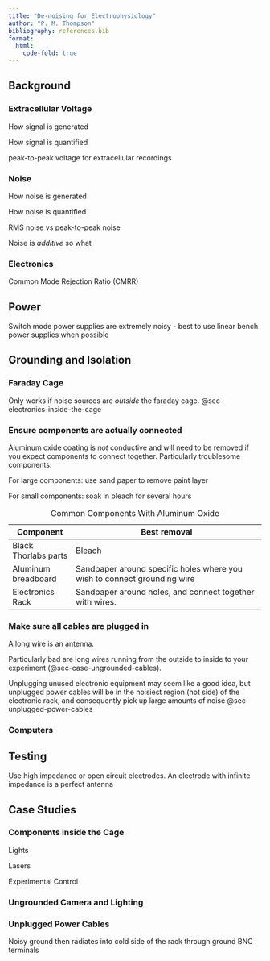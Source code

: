 ```yaml
---
title: "De-noising for Electrophysiology"
author: "P. M. Thompson"
bibliography: references.bib
format:
  html:
    code-fold: true
---
```


## Background

### Extracellular Voltage

How signal is generated

How signal is quantified

peak-to-peak voltage for extracellular recordings

### Noise

How noise is generated

How noise is quantified

RMS noise vs peak-to-peak noise

Noise is *additive* so what

### Electronics

Common Mode Rejection Ratio (CMRR)

## Power

Switch mode power supplies are extremely noisy - best to use linear bench power supplies when possible

## Grounding and Isolation

### Faraday Cage

Only works if noise sources are *outside* the faraday cage. @sec-electronics-inside-the-cage

### Ensure components are actually connected

Aluminum oxide coating is *not* conductive and will need to be removed if you expect components to connect together. Particularly troublesome components:

For large components: use sand paper to remove paint layer

For small components: soak in bleach for several hours

| Component            | Best removal                                                             |
|------------------|------------------------------------------------------|
| Black Thorlabs parts | Bleach                                                                   |
| Aluminum breadboard  | Sandpaper around specific holes where you wish to connect grounding wire |
| Electronics Rack     | Sandpaper around holes, and connect together with wires.                 |

: Common Components With Aluminum Oxide

### Make sure all cables are plugged in

A long wire is an antenna.

Particularly bad are long wires running from the outside to inside to your experiment (@sec-case-ungrounded-cables).

Unplugging unused electronic equipment may seem like a good idea, but unplugged power cables will be in the noisiest region (hot side) of the electronic rack, and consequently pick up large amounts of noise @sec-unplugged-power-cables

### Computers

## Testing

Use high impedance or open circuit electrodes. An electrode with infinite impedance is a perfect antenna

## Case Studies

### Components inside the Cage {#sec-electronics-inside-the-cage}

Lights

Lasers

Experimental Control

### Ungrounded Camera and Lighting {#sec-case-ungrounded-cables}

### Unplugged Power Cables {#sec-unplugged-power-cables}

Noisy ground then radiates into cold side of the rack through ground BNC terminals
